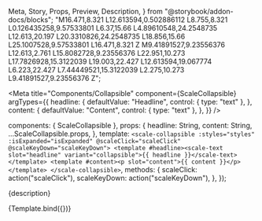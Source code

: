   Meta,
  Story,
  Props,
  Preview,
  Description,
} from "@storybook/addon-docs/blocks";
  "M16.471,8.321 L12.613594,0.502886112 L8.755,8.321 L0.126435258,9.57533801 L6.37,15.66 L4.89610548,24.2548735 L12.613,20.197 L20.3310826,24.2548735 L18.856,15.66 L25.1007528,9.57533801 L16.471,8.321 Z M9.41891527,9.23556376 L12.613,2.761 L15.8082728,9.23556376 L22.951,10.273 L17.7826928,15.3122039 L19.003,22.427 L12.613594,19.067774 L6.223,22.427 L7.44449521,15.3122039 L2.275,10.273 L9.41891527,9.23556376 Z";

<Meta
  title="Components/Collapsible"
  component={ScaleCollapsible}
  argTypes={{
    headline: {
      defaultValue: "Headline",
      control: { type: "text" },
    },
    content: {
      defaultValue: "Content",
      control: { type: "text" },
    },
  }}
/>

  components: { ScaleCollapsible },
  props: {
    headline: String,
    content: String,
    ...ScaleCollapsible.props,
  },
  template: `
    <scale-collapsible
    :styles="styles"
    :isExpanded="isExpanded"
    @scaleClick="scaleClick"
    @scaleKeyDown="scaleKeyDown">
      <template #headline><scale-text slot="headline" variant="collapsible">{{ headline }}</scale-text></template>
      <template #content><p slot="content">{{ content }}</p></template>
    </scale-collapsible>
  `,
  methods: {
    scaleClick: action("scaleClick"),
    scaleKeyDown: action("scaleKeyDown"),
  },
});

<Description>{description}</Description>

<Preview>
  <Story
    name="Standard"
    args={{
      headline: "A collapsible",
      content: "A content",
    }}
  >
    {Template.bind({})}
  </Story>
</Preview>

<Props story="Standard" />
